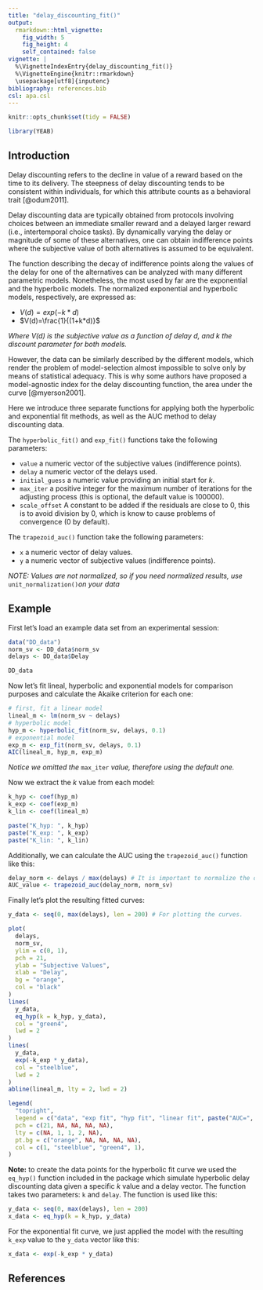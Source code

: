 ---
title: "delay_discounting_fit()"
output:
  rmarkdown::html_vignette:
    fig_width: 5
    fig_height: 4
    self_contained: false
vignette: |
  %\VignetteIndexEntry{delay_discounting_fit()} 
  %\VignetteEngine{knitr::rmarkdown} 
  \usepackage[utf8]{inputenc}
bibliography: references.bib
csl: apa.csl
---
```{r setup, include=FALSE}
knitr::opts_chunk$set(tidy = FALSE)
```

```{r echo = FALSE}
library(YEAB)
```

## Introduction

Delay discounting refers to the decline in value of a reward based on the time to its delivery. The steepness of delay discounting tends to be consistent within individuals, for which this attribute counts as a behavioral trait [@odum2011].

Delay discounting data are typically obtained from protocols involving choices between an immediate smaller reward and a delayed larger reward (i.e., intertemporal choice tasks). By dynamically varying the delay or magnitude of some of these alternatives, one can obtain indifference points where the subjective value of both alternatives is assumed to be equivalent.

The function describing the decay of indifference points along the values of the delay for one of the alternatives can be analyzed with many different parametric models. Nonetheless, the most used by far are the exponential and the hyperbolic models. The normalized exponential and hyperbolic models, respectively, are expressed as: 

- $V(d)=exp(-k*d)$
- $V(d)=\frac{1}{(1+k*d)}$

*Where $V(d)$ is the subjective value as a function of delay $d$, and $k$ the discount parameter for both models.*

However, the data can be similarly described by the different models, which render the problem of model-selection almost impossible to solve only by means of statistical adequacy. This is why some authors have proposed a model-agnostic index for the delay discounting function, the area under the curve [@myerson2001].

Here we introduce three separate functions for applying both the hyperbolic and exponential fit methods, as well as the AUC method to delay discounting data.

The `hyperbolic_fit()` and `exp_fit()` functions take the following parameters:

- `value` a numeric vector of the subjective values (indifference points).
- `delay` a numeric vector of the delays used.
- `initial_guess` a numeric value providing an initial start for $k$.
- `max_iter` a positive integer for the maximum number of iterations for the adjusting process (this is optional, the default value is 100000).
- `scale_offset` A constant to be added if the residuals are close to 0, this is to avoid division by 0, which is know to cause problems of convergence (0 by default).

The `trapezoid_auc()` function take the following parameters:

- `x` a numeric vector of delay values.
- `y` a numeric vector of subjective values (indifference points).

*NOTE: Values are not normalized, so if you need normalized results, use *`unit_normalization() `*on your data*

## Example

First let's load an example data set from an experimental session:
```{r}
data("DD_data")
norm_sv <- DD_data$norm_sv
delays <- DD_data$Delay

DD_data
```

Now let's fit lineal, hyperbolic and exponential models for comparison purposes and calculate the Akaike criterion for each one:

```{r}
# first, fit a linear model
lineal_m <- lm(norm_sv ~ delays)
# hyperbolic model
hyp_m <- hyperbolic_fit(norm_sv, delays, 0.1)
# exponential model
exp_m <- exp_fit(norm_sv, delays, 0.1)
AIC(lineal_m, hyp_m, exp_m)
```
*Notice we omitted the * `max_iter` *value, therefore using the default one.*

Now we extract the $k$ value from each model:

```{r}
k_hyp <- coef(hyp_m)
k_exp <- coef(exp_m)
k_lin <- coef(lineal_m)
```

```{r echo = FALSE}
paste("K_hyp: ", k_hyp)
paste("K_exp: ", k_exp)
paste("K_lin: ", k_lin)
```

Additionally, we can calculate the AUC using the `trapezoid_auc()` function like this:

```{r}
delay_norm <- delays / max(delays) # It is important to normalize the delay values first in order to get a coherent AUC.
AUC_value <- trapezoid_auc(delay_norm, norm_sv)
```


Finally let's plot the resulting fitted curves:

```{r, echo = FALSE}
y_data <- seq(0, max(delays), len = 200) # For plotting the curves.

plot(
  delays,
  norm_sv,
  ylim = c(0, 1),
  pch = 21,
  ylab = "Subjective Values",
  xlab = "Delay",
  bg = "orange",
  col = "black"
)
lines(
  y_data,
  eq_hyp(k = k_hyp, y_data),
  col = "green4",
  lwd = 2
)
lines(
  y_data,
  exp(-k_exp * y_data),
  col = "steelblue",
  lwd = 2
)
abline(lineal_m, lty = 2, lwd = 2)

legend(
  "topright",
  legend = c("data", "exp fit", "hyp fit", "linear fit", paste("AUC=", AUC_value)),
  pch = c(21, NA, NA, NA, NA),
  lty = c(NA, 1, 1, 2, NA),
  pt.bg = c("orange", NA, NA, NA, NA),
  col = c(1, "steelblue", "green4", 1),
)
```

**Note:** to create the data points for the hyperbolic fit curve we used the `eq_hyp()` function included in the package which simulate hyperbolic delay discounting data given a specific $k$ value and a delay vector. The function takes two parameters: `k` and `delay`.  The function is used like this:

```{r}
y_data <- seq(0, max(delays), len = 200)
x_data <- eq_hyp(k = k_hyp, y_data)
```

For the exponential fit curve, we just applied the model with the resulting `k_exp` value to the `y_data` vector like this:

```{r}
x_data <- exp(-k_exp * y_data)
```

## References
